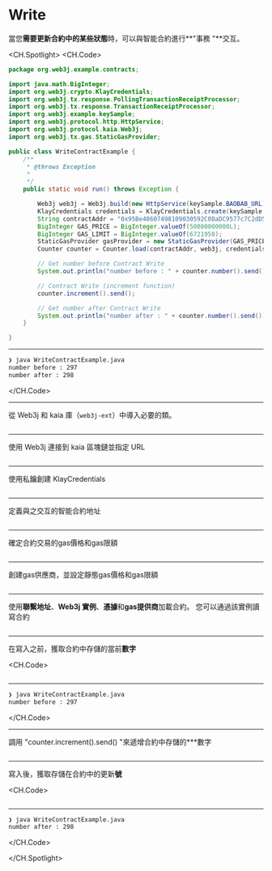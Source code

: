 # Write

當您**需要更新合約中的某些狀態**時，可以與智能合約進行**"事務 "**交互。

<CH.Spotlight>
<CH.Code>

```java WriteContractExample.java
package org.web3j.example.contracts;

import java.math.BigInteger;
import org.web3j.crypto.KlayCredentials;
import org.web3j.tx.response.PollingTransactionReceiptProcessor;
import org.web3j.tx.response.TransactionReceiptProcessor;
import org.web3j.example.keySample;
import org.web3j.protocol.http.HttpService;
import org.web3j.protocol.kaia.Web3j;
import org.web3j.tx.gas.StaticGasProvider;

public class WriteContractExample {
    /**
     * @throws Exception
     *
     */
    public static void run() throws Exception {

        Web3j web3j = Web3j.build(new HttpService(keySample.BAOBAB_URL));
        KlayCredentials credentials = KlayCredentials.create(keySample.LEGACY_KEY_privkey);
        String contractAddr = "0x95Be48607498109030592C08aDC9577c7C2dD505";
        BigInteger GAS_PRICE = BigInteger.valueOf(50000000000L);
        BigInteger GAS_LIMIT = BigInteger.valueOf(6721950);
        StaticGasProvider gasProvider = new StaticGasProvider(GAS_PRICE, GAS_LIMIT);
        Counter counter = Counter.load(contractAddr, web3j, credentials.convertToCredentials(), gasProvider);

        // Get number before Contract Write
        System.out.println("number before : " + counter.number().send());

        // Contract Write (increment function)
        counter.increment().send();

        // Get number after Contract Write
        System.out.println("number after : " + counter.number().send());
    }

}
```

---

```zsh output
❯ java WriteContractExample.java
number before : 297
number after : 298
```

</CH.Code>

---

從 Web3j 和 kaia 庫（`web3j-ext`）中導入必要的類。

```java WriteContractExample.java focus=1:10

```

---

使用 Web3j 連接到 kaia 區塊鏈並指定 URL

```java WriteContractExample.java focus=19

```

---

使用私鑰創建 KlayCredentials

```java WriteContractExample.java focus=20

```

---

定義與之交互的智能合約地址

```java WriteContractExample.java focus=21

```

---

確定合約交易的gas價格和gas限額

```java WriteContractExample.java focus=22:23

```

---

創建gas供應商，並設定靜態gas價格和gas限額

```java WriteContractExample.java focus=24

```

---

使用**聯繫地址**、**Web3j 實例**、**憑據**和**gas提供商**加載合約。 您可以通過該實例讀寫合約

```java WriteContractExample.java focus=25

```

---

在寫入之前，獲取合約中存儲的當前**數字**

<CH.Code>
```java WriteContractExample.java focus=27:28

````


---

```zsh output
❯ java WriteContractExample.java
number before : 297

````

</CH.Code>

---

調用 "counter.increment().send() "來遞增合約中存儲的\*\*\*數字

```java WriteContractExample.java focus=30:31

```

---

寫入後，獲取存儲在合約中的更新**號**

<CH.Code>
```java WriteContractExample.java focus=33:34

````


---

```zsh output
❯ java WriteContractExample.java
number after : 298
````

</CH.Code>

</CH.Spotlight>
